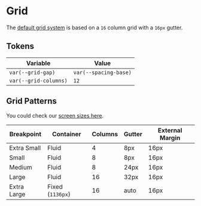 
<Meta title="Tokens/Grid" />

# Grid

The [default grid system](/docs/components-grid--docs) is based on a `16` column grid with a `16px` gutter.

## Tokens

| Variable              | Value                 |
| --------------------- | --------------------- |
| `var(--grid-gap)`     | `var(--spacing-base)` |
| `var(--grid-columns)` | `12`                  |

## Grid Patterns

You could check our [screen sizes here](/docs/tokens-screen-sizes--docs).

| Breakpoint  | Container        | Columns | Gutter | External Margin |
| ----------- | ---------------- | ------- | ------ | --------------- |
| Extra Small | Fluid            | 4       | 8px    | 16px            |
| Small       | Fluid            | 8       | 8px    | 16px            |
| Medium      | Fluid            | 8       | 24px   | 16px            |
| Large       | Fluid            | 16      | 32px   | 16px            |
| Extra Large | Fixed (`1136px`) | 16      | auto   | 16px            |
